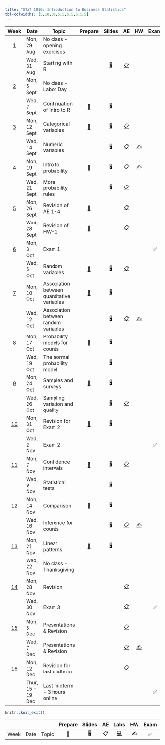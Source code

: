 ```yaml
---
title: "STAT 1010: Introduction to Business Statistics"
tbl-colwidths: [5,10,30,5,5,5,5,5,5,5]
---
```


::: column-screen-inset-right
|                       Week                       | Date              | Topic                                      |                            Prepare                             |                                       Slides                                       |                                                             AE                                                              |                         HW                          | Exam |                                     Project                                     |
|:------:|--------------------|-------------------------------|:------:|:------:|:------:|:------:|:------:|:------:|
|             [1](/weeks/week-01.html)             | Mon, 29 Aug       | No class - opening exercises               |                                                                |                                                                                    |                                                                                                                             |                                                     |      |                                                                                 |
|                                                  | Wed, 31 Aug       | Starting with R                            |                                                                | [🖥️](/slides/01_introduction.html "Lecture slides"){aria-label="Lecture 1 slides"} |     [📋](/ae/ae-0-first_line_of_code.html "Application exercise - 1"){aria-label="Application Exercise 0 instructions"}     |                                                     |      |                                                                                 |
|             [2](/weeks/week-02.html)             | Mon, 5 Sept       | No class - Labor Day                       |                                                                |                                                                                    |                                                                                                                             |                                                     |      |                                                                                 |
|                                                  | Wed, 7 Sept       | Continuation of Intro to R                 | [📖](/weeks/week-02.html#prepare){aria-label="Week 2 summary"} |     [🖥️](/slides/lect_02.html "Lecture slides"){aria-label="Lecture 1 slides"}     |                                                                                                                             |                                                     |      |                                                                                 |
|             [3](/weeks/week-03.html)             | Mon, 12 Sept      | Categorical variables                      | [📖](/weeks/week-03.html#prepare){aria-label="Week 2 summary"} |     [🖥️](/slides/lect_03.html "Lecture slides"){aria-label="Lecture 1 slides"}     | [📋](/ae/ae-2-exploring-categorical-vars.html "Application exercise - 2"){aria-label="Application Exercise 0 instructions"} |                                                     |      |                                                                                 |
|                                                  | Wed, 14 Sept      | Numeric variables                          |                                                                |     [🖥️](/slides/lect_04.html "Lecture slides"){aria-label="Lecture 1 slides"}     |              [📋](/ae/ae-3.html "Application exercise - 3"){aria-label="Application Exercise 0 instructions"}               | [✍️](/hw/hw-6.html){aria-label="HW 5 instructions"} |      |                                                                                 |
|             [4](/weeks/week-04.html)             | Mon, 19 Sept      | Intro to probability                       | [📖](/weeks/week-04.html#prepare){aria-label="Week 2 summary"} |     [🖥️](/slides/lect_05.html "Lecture slides"){aria-label="Lecture 1 slides"}     |              [📋](/ae/ae-4.html "Application exercise - 4"){aria-label="Application Exercise 0 instructions"}               | [✍️](/hw/hw-1.html){aria-label="HW 5 instructions"} |      |                                                                                 |
|                                                  | Wed, 21 Sept      | More probability rules                     |                                                                |     [🖥️](/slides/lect_06.html "Lecture slides"){aria-label="Lecture 1 slides"}     |              [📋](/ae/ae-5.html "Application exercise - 5"){aria-label="Application Exercise 0 instructions"}               |                                                     |      |                                                                                 |
|             [5](/weeks/week-05.html)             | Mon, 26 Sept      | Revision of AE 1-4                         | [📖](/weeks/week-05.html#prepare){aria-label="Week 2 summary"} |                                                                                    |              [📋](/ae/ae-6.html "Application exercise - 6"){aria-label="Application Exercise 0 instructions"}               |                                                     |      |                                                                                 |
|                                                  | Wed, 28 Sept      | Revision of HW-1                           | [📖](/weeks/week-05.html#prepare){aria-label="Week 2 summary"} |                                                                                    |              [📋](/ae/ae-7.html "Application exercise - 7"){aria-label="Application Exercise 0 instructions"}               |                                                     |      |                                                                                 |
|             [6](/weeks/week-06.html)             | Mon, 3 Oct        | Exam 1                                     |                                                                |                                                                                    |                                                                                                                             |                                                     |  ✅  |                                                                                 |
|                                                  | Wed, 5 Oct        | Random variables                           | [📖](/weeks/week-06.html#prepare){aria-label="Week 2 summary"} |     [🖥️](/slides/lect_07.html "Lecture slides"){aria-label="Lecture 1 slides"}     |              [📋](/ae/ae-8.html "Application exercise - 8"){aria-label="Application Exercise 0 instructions"}               |                                                     |      |                                                                                 |
|             [7](/weeks/week-07.html)             | Mon, 10 Oct       | Association between quantitative variables | [📖](/weeks/week-07.html#prepare){aria-label="Week 2 summary"} |     [🖥️](/slides/lect_08.html "Lecture slides"){aria-label="Lecture 1 slides"}     |                                                                                                                             |                                                     |      |                                                                                 |
|                                                  | Wed, 12 Oct       | Association between random variables       |                                                                |                             [🖥️](/slides/lect_09.html)                             |              [📋](/ae/ae-9.html "Application exercise - 9"){aria-label="Application Exercise 0 instructions"}               | [✍️](/hw/hw-2.html){aria-label="HW 5 instructions"} |      |                                                                                 |
|             [8](/weeks/week-08.html)             | Mon, 17 Oct       | Probability models for counts              | [📖](/weeks/week-08.html#prepare){aria-label="Week 2 summary"} |                             [🖥️](/slides/lect_10.html)                             |                                                                                                                             |                                                     |      |                                                                                 |
|                                                  | Wed, 19 Oct       | The normal probability model               |                                                                |                             [🖥️](/slides/lect_11.html)                             |                                                                                                                             |                                                     |      |                                                                                 |
|             [9](/weeks/week-09.html)             | Mon, 24 Oct       | Samples and surveys                        | [📖](/weeks/week-09.html#prepare){aria-label="Week 2 summary"} |                             [🖥️](/slides/lect_12.html)                             |                                                                                                                             |                                                     |      |                                                                                 |
|                                                  | Wed, 26 Oct       | Sampling variation and quality             |                                                                |                             [🖥️](/slides/lect_13.html)                             |             [📋](/ae/ae-10.html "Application exercise - 10"){aria-label="Application Exercise 0 instructions"}              |                                                     |      | [📂](https://stats1010-f22.github.io/website/project-description.html#proposal) |
|            [10](/weeks/week-10.html)             | Mon, 31 Oct       | Revision for Exam 2                        | [📖](/weeks/week-10.html#prepare){aria-label="Week 2 summary"} |                            [🖥️](/slides/halloween.html)                            |                                                                                                                             |                                                     |      |                                                                                 |
|                                                  | Wed, 2 Nov        | Exam 2                                     |                                                                |                                                                                    |                                                                                                                             |                                                     |  ✅  |                                                                                 |
|            [11](/weeks/week-11.html)             | Mon, 7 Nov        | Confidence intervals                       | [📖](/weeks/week-11.html#prepare){aria-label="Week 2 summary"} |                             [🖥️](/slides/lect_14.html)                             |             [📋](/ae/ae-11.html "Application exercise - 10"){aria-label="Application Exercise 0 instructions"}              |                                                     |      |                                                                                 |
|                                                  | Wed, 9 Nov        | Statistical tests                          |                                                                |                             [🖥️](/slides/lect_15.html)                             |                                                                                                                             |                                                     |      |                                                                                 |
|            [12](/weeks/week-12.html)             | Mon, 14 Nov       | Comparison                                 | [📖](/weeks/week-12.html#prepare){aria-label="Week 2 summary"} |                             [🖥️](/slides/lect_16.html)                             |                                                                                                                             |                                                     |      |                                                                                 |
|                                                  | Wed, 16 Nov       | Inference for counts                       |                                                                |                             [🖥️](/slides/lect_17.html)                             |             [📋](/ae/ae-12.html "Application exercise - 11"){aria-label="Application Exercise 0 instructions"}              | [✍️](/hw/hw-3.html){aria-label="HW 5 instructions"} |      |                                                                                 |
| [1](/weeks/week-12.html)[3](/weeks/week-13.html) | Mon, 21 Nov       | Linear patterns                            | [📖](/weeks/week-13.html#prepare){aria-label="Week 2 summary"} |                             [🖥️](/slides/lect_18.html)                             |                                                                                                                             |                                                     |      |                                                                                 |
|                                                  | Wed, 22 Nov       | No class - Thanksgiving                    |                                                                |                                                                                    |                                                                                                                             |                                                     |      |                                                                                 |
|            [14](/weeks/week-14.html)             | Mon, 28 Nov       | Revision                                   |                                                                |                                                                                    |               [📋](/ae/ae-13.html "Exam revision - short"){aria-label="Application Exercise 0 instructions"}                |                                                     |      |                                                                                 |
|                                                  | Wed, 30 Nov       | Exam 3                                     |                                                                |                                                                                    |               [📋](/ae/ae-14.html "Exam revision - short"){aria-label="Application Exercise 0 instructions"}                |                                                     |  ✅  |                                                                                 |
|            [15](/weeks/week-15.html)             | Mon, 5 Dec        | Presentations & Revision                   |                                                                |                                                                                    |                  [📋](/ae/ae-15.html "Active listening"){aria-label="Application Exercise 0 instructions"}                  |                                                     |      |                                       📂                                        |
|                                                  | Wed, 7 Dec        | Presentations & Revision                   |                                                                |                                                                                    |                  [📋](/ae/ae-16.html "Active listening"){aria-label="Application Exercise 0 instructions"}                  | [✍️](/hw/hw-4.html){aria-label="HW 5 instructions"} |      |                                       📂                                        |
|            [16](/weeks/week-16.html)             | Mon, 12 Dec       | Revision for last midterm                  |                                                                |                                                                                    |                  [📋](/ae/ae-17.html "Exam 4 revision"){aria-label="Application Exercise 0 instructions"}                   |                                                     |      |                                                                                 |
|                                                  | Thur, 15 - 19 Dec | Last midterm - 3 hours online              |                                                                |                                                                                    |                                                                                                                             |                                                     |  ✅  |                                                                                 |
:::

```r
knitr::knit_exit()
```

|      |      |       | Prepare | Slides | AE  |                                                    Labs                                                    | HW  | Exam | Project |
|--------|--------|--------|:------:|:------:|:------:|:------:|:------:|:------:|:------:|
| Week | Date | Topic |   📖    |   🖥️   | 📋  | [💻](https://sakai.duke.edu/samigo-app/servlet/Login?id=6fa7ebf3-01af-42a6-91ba-3e813d3901221641094171786) | ✍️  |  ✅  |   📂    |
